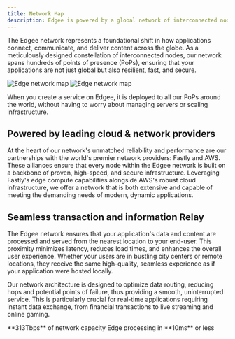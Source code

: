 ```yaml
---
title: Network Map
description: Edgee is powered by a global network of interconnected nodes that communicate with each other to relay transactions and information.
---
```


The Edgee network represents a foundational shift in how applications connect, communicate, and deliver content across the globe.
As a meticulously designed constellation of interconnected nodes, our network spans hundreds of points of presence (PoPs),
ensuring that your applications are not just global but also resilient, fast, and secure.

<img
  className="block dark:hidden"
  src="/images/map-light.png"
  alt="Edge network map"
/>
<img
  className="hidden dark:block"
  src="/images/map-dark.png"
  alt="Edge network map"
/>


When you create a service on Edgee, it is deployed to all our PoPs around the world,
without having to worry about managing servers or scaling infrastructure. 


## Powered by leading cloud &amp; network providers

At the heart of our network's unmatched reliability and performance are our partnerships with the world's premier network providers: Fastly and AWS. 
These alliances ensure that every node within the Edgee network is built on a backbone of proven, high-speed, 
and secure infrastructure.
Leveraging Fastly's edge compute capabilities alongside AWS's robust cloud infrastructure, 
we offer a network that is both extensive and capable of meeting the demanding needs of modern, dynamic applications.

## Seamless transaction and information Relay

The Edgee network ensures that your application's data and content are processed and served from the nearest location to your end-user. 
This proximity minimizes latency, reduces load times, and enhances the overall user experience. 
Whether your users are in bustling city centers or remote locations, they receive the same high-quality, seamless experience as if your application were hosted locally.

Our network architecture is designed to optimize data routing, reducing hops and potential points of failure, thus providing a smooth, 
uninterrupted service. This is particularly crucial for real-time applications requiring instant data exchange, 
from financial transactions to live streaming and online gaming.

<CardGroup cols={2}>
  <Card icon="tower-broadcast" iconType="duotone" color="#8924A6">
    **313Tbps** of network capacity
  </Card>

  <Card icon="microchip" iconType="duotone" color="#8924A6">
    Edge processing in **10ms** or less
  </Card>
</CardGroup>
